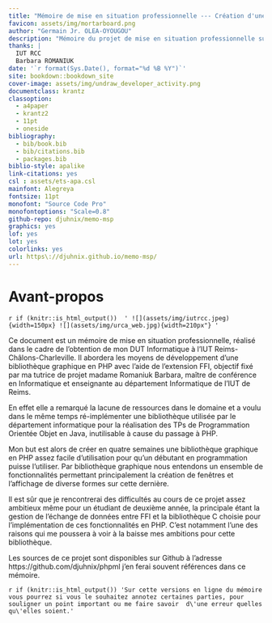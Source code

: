 ```yaml
--- 
title: "Mémoire de mise en situation professionnelle --- Création d'une bibliothèque PHP"
favicon: assets/img/mortarboard.png
author: "Germain Jr. OLEA-OYOUGOU"
description: "Mémoire du projet de mise en situation professionnelle sur la création d'une bibliothèque PHP"
thanks: |
  IUT RCC  
  Barbara ROMANIUK
date: '`r format(Sys.Date(), format="%d %B %Y")`'
site: bookdown::bookdown_site
cover-image: assets/img/undraw_developer_activity.png
documentclass: krantz
classoption:
  - a4paper
  - krantz2
  - 11pt
  - oneside
bibliography:
  - bib/book.bib
  - bib/citations.bib
  - packages.bib
biblio-style: apalike
link-citations: yes
csl : assets/ets-apa.csl
mainfont: Alegreya
fontsize: 11pt
monofont: "Source Code Pro"
monofontoptions: "Scale=0.8"
github-repo: djuhnix/memo-msp
graphics: yes
lof: yes
lot: yes
colorlinks: yes
url: https\://djuhnix.github.io/memo-msp/ 
---
```


# Avant-propos {-}

`r if (knitr::is_html_output()) 
' ![](assets/img/iutrcc.jpeg){width=150px} ![](assets/img/urca_web.jpg){width=210px"}
'`



Ce document est un mémoire de mise en situation professionnelle, réalisé dans le cadre de l'obtention de mon DUT Informatique à l'IUT Reims-Châlons-Charleville. Il abordera les moyens de développement d'une bibliothèque graphique en PHP avec l'aide de l’extension FFI, objectif fixé par ma tutrice de projet madame Romaniuk Barbara, maître de conférence en Informatique et enseignante au département Informatique de l'IUT de Reims.

En effet elle a remarqué la lacune de ressources dans le domaine et a voulu dans le même temps ré-implémenter une bibliothèque utilisée par le département informatique pour la réalisation des TPs de Programmation Orientée Objet en Java, inutilisable à cause du passage à PHP.

Mon but est alors de créer en quatre semaines une bibliothèque graphique en PHP assez facile d'utilisation pour qu'un débutant en programmation puisse l'utiliser. Par bibliothèque graphique nous entendons un ensemble de fonctionnalités permettant principalement la création de fenêtres et l'affichage de diverse formes sur cette dernière.

Il est sûr que je rencontrerai des difficultés au cours de ce projet assez ambitieux même pour un étudiant de deuxième année, la principale étant la gestion de l'échange de données entre FFI et la bibliothèque C choisie pour l'implémentation de ces fonctionnalités en PHP. C'est notamment l'une des raisons qui me poussera à voir à la baisse mes ambitions pour cette bibliothèque.

Les sources de ce projet sont disponibles sur Github à l'adresse https://github.com/djuhnix/phpml j'en ferai souvent références dans ce mémoire.


`r if (knitr::is_html_output()) 'Sur cette versions en ligne du mémoire vous pourrez si vous le souhaitez annotez certaines parties, pour souligner un point important ou me faire savoir 
d\'une erreur quelles qu\'elles soient.'
`